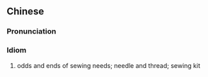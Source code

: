 {{also|针头线脑}}
==Chinese==
{{zh-forms|s=针头线脑}}

===Pronunciation===
{{zh-pron
|m=zhēntóuxiànnǎo
|cat=id
}}

===Idiom===
{{zh-idiom}}

# {{lb|zh|colloquial}} odds and ends of sewing needs; needle and thread; sewing kit